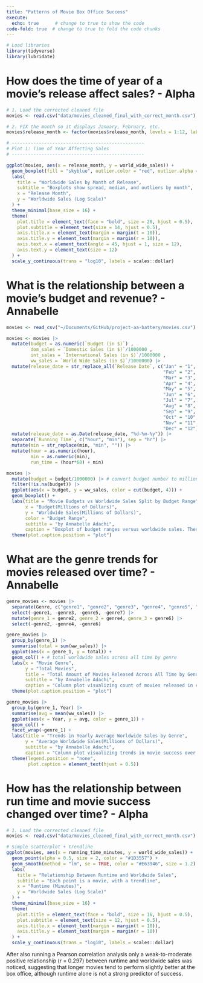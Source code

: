 ```yaml
---
title: "Patterns of Movie Box Office Success"
execute: 
  echo: true      # change to true to show the code
code-fold: true  # change to true to fold the code chunks
---
```



```r
# Load libraries
library(tidyverse)
library(lubridate)

```

# How does the time of year of a movie's release affect sales? - Alpha

```r
# 1. Load the corrected cleaned file
movies <- read.csv("data/movies_cleaned_final_with_correct_month.csv")

# 2. FIX the month so it displays January, February, etc.
movies$release_month <- factor(movies$release_month, levels = 1:12, labels = month.name, ordered = TRUE)

# -------------------------------------------------
# Plot 1: Time of Year Affecting Sales
# -------------------------------------------------

ggplot(movies, aes(x = release_month, y = world_wide_sales)) +
  geom_boxplot(fill = "skyblue", outlier.color = "red", outlier.alpha = 0.5) +
  labs(
    title = "Worldwide Sales by Month of Release",
    subtitle = "Boxplots show spread, median, and outliers by month",
    x = "Release Month",
    y = "Worldwide Sales (Log Scale)"
  ) +
  theme_minimal(base_size = 16) +
  theme(
    plot.title = element_text(face = "bold", size = 20, hjust = 0.5),
    plot.subtitle = element_text(size = 14, hjust = 0.5),
    axis.title.x = element_text(margin = margin(t = 10)),
    axis.title.y = element_text(margin = margin(r = 10)),
    axis.text.x = element_text(angle = 45, hjust = 1, size = 12),
    axis.text.y = element_text(size = 12)
  ) +
  scale_y_continuous(trans = "log10", labels = scales::dollar)

```

# What is the relationship between a movie's budget and revenue? - Annabelle

```r
movies <- read_csv("~/Documents/GitHub/project-aa-battery/movies.csv")

movies <- movies |>
  mutate(budget = as.numeric(`Budget (in $)`) , 
         dom_sales = `Domestic Sales (in $)`/1000000 , 
         int_sales = `International Sales (in $)`/1000000 , 
         ww_sales = `World Wide Sales (in $)`/1000000) |> 
  mutate(release_date = str_replace_all(`Release Date`, c("Jan" = "1", 
                                                          "Feb" = "2", 
                                                          "Mar" = "3",
                                                          "Apr" = "4",
                                                          "May" = "5",
                                                          "Jun" = "6",
                                                          "Jul" = "7",
                                                          "Aug" = "8",
                                                          "Sep" = "9",
                                                          "Oct" = "10",
                                                          "Nov" = "11",
                                                          "Dec" = "12"))) |> 
  mutate(release_date = as.Date(release_date, "%d-%m-%y")) |> 
  separate(`Running Time`, c("hour", "min"), sep = "hr") |>
  mutate(min = str_replace(min, "min", "")) |>
  mutate(hour = as.numeric(hour),
         min = as.numeric(min),
         run_time = (hour*60) + min) 

movies |>
  mutate(budget = budget/1000000) |> # convert budget number to millions
  filter(!is.na(budget)) |>
  ggplot(aes(x = budget, y = ww_sales, color = cut(budget, 4))) +
  geom_boxplot() +
  labs(title = "Movie Budgets vs Worldwide Sales Split by Budget Range",
       x = "Budget(Millions of Dollars)",
       y = "Worldwide Sales(Millions of Dollars)",
       color = "Budget Range",
       subtitle = "by Annabelle Adachi",
       caption = "Boxplot of budget ranges versus worldwide sales. There is a positive trend in the median sales as the budget increases.") +
  theme(plot.caption.position = "plot")
```

# What are the genre trends for movies released over time? - Annabelle

```r
genre_movies <- movies |>
  separate(Genre, c("genre1", "genre2", "genre3", "genre4", "genre5", "genre6", "genre7"), sep = "'") |>
  select(-genre1, -genre3, -genre5, -genre7) |>
  mutate(genre_1 = genre2, genre_2 = genre4, genre_3 = genre6) |>
  select(-genre2, -genre4, -genre6) 

genre_movies |>
  group_by(genre_1) |>
  summarise(total = sum(ww_sales)) |>
  ggplot(aes(x = genre_1, y = total)) +
  geom_col() + # total worldwide sales across all time by genre
  labs(x = "Movie Genre",
       y = "Total Movies",
       title = "Total Amount of Movies Released Across All Time by Genre",
       subtitle = "by Annabelle Adachi",
       caption = "Column plot visualizing count of movies released in each genre.") +
  theme(plot.caption.position = "plot")

genre_movies |>
  group_by(genre_1, Year) |>
  summarise(avg = mean(ww_sales)) |>
  ggplot(aes(x = Year, y = avg, color = genre_1)) +
  geom_col() +
  facet_wrap(~genre_1) +
  labs(title = "Trends in Yearly Average Worldwide Sales by Genre",
       y = "Average Worldwide Sales(Millions of Dollars)",
       subtitle = "by Annabelle Adachi",
       caption = "Column plot visualizing trends in movie success over time by genre.") +
  theme(legend.position = "none",
        plot.caption = element_text(hjust = 0.5))
```

# How has the relationship between run time and movie success changed over time? - Alpha

```r
# 1. Load the corrected cleaned file
movies <- read.csv("data/movies_cleaned_final_with_correct_month.csv")

# Simple scatterplot + trendline
ggplot(movies, aes(x = running_time_minutes, y = world_wide_sales)) +
  geom_point(alpha = 0.5, size = 2, color = "#1D3557") +
  geom_smooth(method = "lm", se = TRUE, color = "#E63946", size = 1.2) +
  labs(
    title = "Relationship Between Runtime and Worldwide Sales",
    subtitle = "Each point is a movie, with a trendline",
    x = "Runtime (Minutes)",
    y = "Worldwide Sales (Log Scale)"
  ) +
  theme_minimal(base_size = 16) +
  theme(
    plot.title = element_text(face = "bold", size = 16, hjust = 0.5),
    plot.subtitle = element_text(size = 12, hjust = 0.5),
    axis.title.x = element_text(margin = margin(t = 10)),
    axis.title.y = element_text(margin = margin(r = 10))
  ) +
  scale_y_continuous(trans = "log10", labels = scales::dollar)

```

After also running a Pearson correlation analysis only a weak-to-moderate positive relationship (r = 0.297) between runtime and worldwide sales was noticed, suggesting that longer movies tend to perform slightly better at the box office, although runtime alone is not a strong predictor of success.

